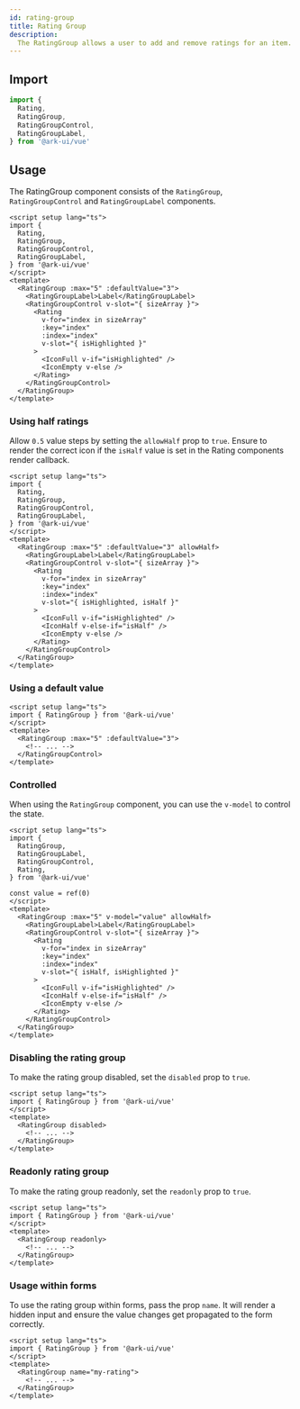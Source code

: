 ```yaml
---
id: rating-group
title: Rating Group
description:
  The RatingGroup allows a user to add and remove ratings for an item.
---
```






## Import

```ts
import {
  Rating,
  RatingGroup,
  RatingGroupControl,
  RatingGroupLabel,
} from '@ark-ui/vue'
```

## Usage

The RatingGroup component consists of the `RatingGroup`, `RatingGroupControl`
and `RatingGroupLabel` components.

```vue
<script setup lang="ts">
import {
  Rating,
  RatingGroup,
  RatingGroupControl,
  RatingGroupLabel,
} from '@ark-ui/vue'
</script>
<template>
  <RatingGroup :max="5" :defaultValue="3">
    <RatingGroupLabel>Label</RatingGroupLabel>
    <RatingGroupControl v-slot="{ sizeArray }">
      <Rating
        v-for="index in sizeArray"
        :key="index"
        :index="index"
        v-slot="{ isHighlighted }"
      >
        <IconFull v-if="isHighlighted" />
        <IconEmpty v-else />
      </Rating>
    </RatingGroupControl>
  </RatingGroup>
</template>
```

### Using half ratings

Allow `0.5` value steps by setting the `allowHalf` prop to `true`. Ensure to
render the correct icon if the `isHalf` value is set in the Rating components
render callback.

```vue
<script setup lang="ts">
import {
  Rating,
  RatingGroup,
  RatingGroupControl,
  RatingGroupLabel,
} from '@ark-ui/vue'
</script>
<template>
  <RatingGroup :max="5" :defaultValue="3" allowHalf>
    <RatingGroupLabel>Label</RatingGroupLabel>
    <RatingGroupControl v-slot="{ sizeArray }">
      <Rating
        v-for="index in sizeArray"
        :key="index"
        :index="index"
        v-slot="{ isHighlighted, isHalf }"
      >
        <IconFull v-if="isHighlighted" />
        <IconHalf v-else-if="isHalf" />
        <IconEmpty v-else />
      </Rating>
    </RatingGroupControl>
  </RatingGroup>
</template>
```

### Using a default value

```vue
<script setup lang="ts">
import { RatingGroup } from '@ark-ui/vue'
</script>
<template>
  <RatingGroup :max="5" :defaultValue="3">
    <!-- ... -->
  </RatingGroupControl>
</template>
```

### Controlled

When using the `RatingGroup` component, you can use the `v-model` to control the
state.

```vue
<script setup lang="ts">
import {
  RatingGroup,
  RatingGroupLabel,
  RatingGroupControl,
  Rating,
} from '@ark-ui/vue'

const value = ref(0)
</script>
<template>
  <RatingGroup :max="5" v-model="value" allowHalf>
    <RatingGroupLabel>Label</RatingGroupLabel>
    <RatingGroupControl v-slot="{ sizeArray }">
      <Rating
        v-for="index in sizeArray"
        :key="index"
        :index="index"
        v-slot="{ isHalf, isHighlighted }"
      >
        <IconFull v-if="isHighlighted" />
        <IconHalf v-else-if="isHalf" />
        <IconEmpty v-else />
      </Rating>
    </RatingGroupControl>
  </RatingGroup>
</template>
```

### Disabling the rating group

To make the rating group disabled, set the `disabled` prop to `true`.

```vue
<script setup lang="ts">
import { RatingGroup } from '@ark-ui/vue'
</script>
<template>
  <RatingGroup disabled>
    <!-- ... -->
  </RatingGroup>
</template>
```

### Readonly rating group

To make the rating group readonly, set the `readonly` prop to `true`.

```vue
<script setup lang="ts">
import { RatingGroup } from '@ark-ui/vue'
</script>
<template>
  <RatingGroup readonly>
    <!-- ... -->
  </RatingGroup>
</template>
```

### Usage within forms

To use the rating group within forms, pass the prop `name`. It will render a
hidden input and ensure the value changes get propagated to the form correctly.

```vue
<script setup lang="ts">
import { RatingGroup } from '@ark-ui/vue'
</script>
<template>
  <RatingGroup name="my-rating">
    <!-- ... -->
  </RatingGroup>
</template>
```
